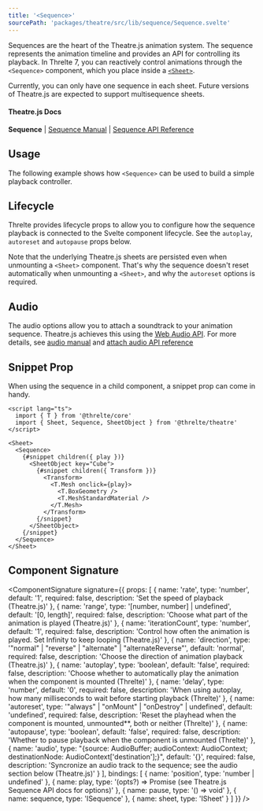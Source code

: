 ```yaml
---
title: '<Sequence>'
sourcePath: 'packages/theatre/src/lib/sequence/Sequence.svelte'
---
```


Sequences are the heart of the Theatre.js animation system. The sequence represents the animation timeline and provides an API for controlling its playback.
In Threlte 7, you can reactively control animations through the `<Sequence>` component, which you place inside a [`<Sheet>`](/reference/theatre/sheet).

Currently, you can only have one sequence in each sheet. Future versions of Theatre.js are expected to support multisequence sheets.

#### Theatre.js Docs

**Sequence** | [Sequence Manual](https://www.theatrejs.com/docs/latest/manual/sequences) | [Sequence API Reference](https://www.theatrejs.com/docs/0.5/api/core#sequence)

## Usage

The following example shows how `<Sequence>` can be used to build a simple playback controller.

<Example path="theatre/sequence" />

## Lifecycle

Threlte provides lifecycle props to allow you to configure how the sequence playback is connected to the Svelte component lifecycle. See the `autoplay`, `autoreset` and `autopause` props below.

Note that the underlying Theatre.js sheets are persisted even when unmounting a `<Sheet>` component. That's why the sequence doesn't reset automatically when unmounting a `<Sheet>`, and why the `autoreset` options is required.

## Audio

The audio options allow you to attach a soundtrack to your animation sequence. Theatre.js achieves this using the [Web Audio API](https://developer.mozilla.org/en-US/docs/Web/API/Web_Audio_API). For more details, see [audio manual](https://www.theatrejs.com/docs/0.5/manual/audio) and [attach audio API reference](https://www.theatrejs.com/docs/0.5/api/core#sequence.attachaudio_opts_)

## Snippet Prop

When using the sequence in a child component, a snippet prop can come in handy.

```svelte
<script lang="ts">
  import { T } from '@threlte/core'
  import { Sheet, Sequence, SheetObject } from '@threlte/theatre'
</script>

<Sheet>
  <Sequence>
    {#snippet children({ play })}
      <SheetObject key="Cube">
        {#snippet children({ Transform })}
          <Transform>
            <T.Mesh onclick={play}>
              <T.BoxGeometry />
              <T.MeshStandardMaterial />
            </T.Mesh>
          </Transform>
        {/snippet}
      </SheetObject>
    {/snippet}
  </Sequence>
</Sheet>
```

## Component Signature

<ComponentSignature
  signature={{
    props: [
      {
        name: 'rate',
        type: 'number',
        default: '1',
        required: false,
        description: 'Set the speed of playback (Theatre.js)'
      },
      {
        name: 'range',
        type: '[number, number] | undefined',
        default: '[0, length]',
        required: false,
        description: 'Choose what part of the animation is played (Theatre.js)'
      },
      {
        name: 'iterationCount',
        type: 'number',
        default: '1',
        required: false,
        description:
          'Control how often the animation is played. Set Infinity to keep looping (Theatre.js)'
      },
      {
        name: 'direction',
        type: '"normal" | "reverse" | "alternate" | "alternateReverse"',
        default: 'normal',
        required: false,
        description: 'Choose the direction of animation playback (Theatre.js)'
      },
      {
        name: 'autoplay',
        type: 'boolean',
        default: 'false',
        required: false,
        description:
          'Choose whether to automatically play the animation when the component is mounted (Threlte)'
      },
      {
        name: 'delay',
        type: 'number',
        default: '0',
        required: false,
        description:
          'When using autoplay, how many milliseconds to wait before starting playback (Threlte)'
      },
      {
        name: 'autoreset',
        type: '"always" | "onMount" | "onDestroy" | undefined',
        default: 'undefined',
        required: false,
        description:
          'Reset the playhead when the component is mounted, unmounted**, both or neither (Threlte)'
      },
      {
        name: 'autopause',
        type: 'boolean',
        default: 'false',
        required: false,
        description: 'Whether to pause playback when the component is unmounted (Threlte)'
      },
      {
        name: 'audio',
        type: "{source: AudioBuffer; audioContext: AudioContext; destinationNode: AudioContext['destination'];}",
        default: '{}',
        required: false,
        description:
          'Syncronize an audio track to the sequence; see the audio section below (Theatre.js)'
      }
    ],
    bindings: [
      { name: 'position', type: 'number | undefined' },
      {
        name: play,
        type: '(opts?) => Promise<boolean> (see Theatre.js Sequence API docs for options)'
      },
      { name: pause, type: '() => void' },
      { name: sequence, type: 'ISequence' },
      { name: sheet, type: 'ISheet' }
    ]
  }}
/>
